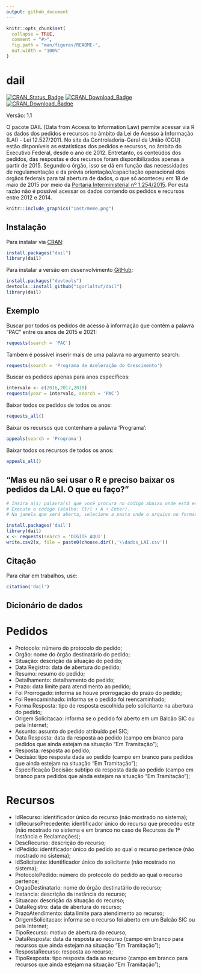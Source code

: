 ```yaml
---
output: github_document
---
```


<!-- README.md is generated from README.Rmd. Please edit that file -->

```r
knitr::opts_chunk$set(
  collapse = TRUE,
  comment = "#>",
  fig.path = "man/figures/README-",
  out.width = "100%"
)
```

# dail 

<!-- badges: start -->
[![CRAN_Status_Badge](http://www.r-pkg.org/badges/version/dail)](https://cran.r-project.org/package=dail)     [![CRAN_Download_Badge](http://cranlogs.r-pkg.org/badges/dail)](https://CRAN.R-project.org/package=dail)        [![CRAN_Download_Badge](http://cranlogs.r-pkg.org/badges/grand-total/dail)](https://CRAN.R-project.org/package=dail)  
<!-- badges: end -->

Versão: 1.1

O pacote DAIL (Data from Access to Information Law) permite acessar via R os dados dos pedidos e recursos no âmbito da Lei de Acesso à Informação (LAI) - Lei 12.527/2011. No site da Controladoria-Geral da União (CGU) estão disponíveis as estatísticas dos pedidos e recursos, no âmbito do Executivo Federal, desde o ano de 2012. Entretanto, os conteúdos dos pedidos, das respostas e dos recursos foram disponibilizados apenas a partir de 2015. Segundo o órgão, isso se dá em função das necessidades de regulamentação e da prévia orientação/capacitação operacional dos órgãos federais para tal abertura de dados, o que só aconteceu em 18 de maio de 2015 por meio da [Portaria Interministerial nº 1.254/2015](https://www.gov.br/acessoainformacao/pt-br/assuntos/legislacao-relacionada-1/cgu-prt-inter-1254.pdf). Por esta razão não é possível acessar os dados contendo os pedidos e recursos entre 2012 e 2014.


```r
knitr::include_graphics("inst/meme.png")

```




## Instalação

Para instalar via [CRAN](https://CRAN.R-project.org):

``` r
install.packages("dail")
library(dail)
```

Para instalar a versão em desenvolvimento [GitHub](https://github.com/):

``` r
install.packages("devtools")
devtools::install_github("igorlaltuf/dail")
library(dail)
```
## Exemplo

Buscar por todos os pedidos de acesso à informação que contêm a palavra "PAC" entre os anos de 2015 e 2021:

``` r
requests(search = 'PAC') 

```

Também é possível inserir mais de uma palavra no argumento search:

``` r
requests(search = 'Programa de Aceleração do Crescimento')

```

Buscar os pedidos apenas para anos específicos:

``` r
intervalo <- c(2016,2017,2018)
requests(year = intervalo, search = 'PAC')

```

Baixar todos os pedidos de todos os anos:

``` r
requests_all()

```

Baixar os recursos que contenham a palavra 'Programa':

``` r
appeals(search = 'Programa')

```


Baixar todos os recursos de todos os anos:

``` r
appeals_all()

```

## "Mas eu não sei usar o R e preciso baixar os pedidos da LAI. O que eu faço?"

``` r
# Insira a(s) palavra(s) que você procura no código abaixo onde está escrito 'DIGITE AQUI'.
# Execute o código (atalho: Ctrl + A + Enter).
# Na janela que será aberta, selecione a pasta onde o arquivo no formato csv será salvo.

install.packages('dail') 
library(dail) 
x <- requests(search = 'DIGITE AQUI') 
write.csv2(x, file = paste0(choose.dir(),'\\dados_LAI.csv')) 

```

## Citação
Para citar em trabalhos, use:

```r
citation('dail')
```


## Dicionário de dados

# Pedidos

- Protocolo: número do protocolo do pedido;
- Orgão: nome do órgão destinatário do pedido;
- Situação: descrição da situação do pedido;
- Data Registro: data de abertura do pedido;
- Resumo: resumo do pedido;
- Detalhamento: detalhamento do pedido;
- Prazo: data limite para atendimento ao pedido;
- Foi Prorrogado: informa se houve prorrogação do prazo do pedido;
- Foi Reencaminhado: informa se o pedido foi reencaminhado;
- Forma Resposta: tipo de resposta escolhida pelo solicitante na abertura do pedido;
- Origem Solicitacao: informa se o pedido foi aberto em um Balcão SIC ou pela Internet;
- Assunto: assunto do pedido atribuído pel SIC;
- Data Resposta: data da resposta ao pedido (campo em branco para pedidos que ainda estejam na situação "Em Tramitação");
- Resposta: resposta ao pedido;
- Decisão: tipo resposta dada ao pedido (campo em branco para pedidos que ainda estejam na situação "Em Tramitação");
- Especificação Decisão: subtipo da resposta dada ao pedido (campo em branco para pedidos que ainda estejam na situação "Em Tramitação");


# Recursos

- IdRecurso: identificador único do recurso (não mostrado no sistema);
- IdRecursoPrecedente: identificador único do recurso que precedeu este (não mostrado no sistema e em branco no caso de Recursos de 1ª Instância e Reclamações);
- DescRecurso: descrição do recurso;
- IdPedido: identificador único do pedido ao qual o recurso pertence (não mostrado no sistema);
- IdSolicitante: identificador único do solicitante (não mostrado no sistema);
- ProtocoloPedido: número do protocolo do pedido ao qual o recurso pertence;
- OrgaoDestinatario: nome do órgão destinatário do recurso;
- Instancia: descrição da instância do recurso;
- Situacao: descrição da situação do recurso;
- DataRegistro: data de abertura do recurso;
- PrazoAtendimento: data limite para atendimento ao recurso;
- OrigemSolicitacao: informa se o recurso foi aberto em um Balcão SIC ou pela Internet;
- TipoRecurso: motivo de abertura do recurso;
- DataResposta: data da resposta ao recurso (campo em branco para recursos que ainda estejam na situação "Em Tramitação");
- RespostaRecurso: resposta ao recurso;
- TipoResposta: tipo resposta dada ao recurso (campo em branco para recursos que ainda estejam na situação "Em Tramitação");
